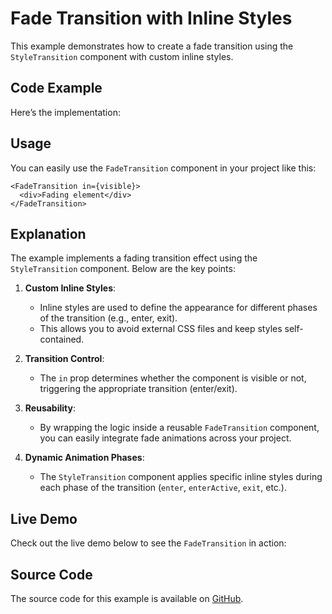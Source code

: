 
<Meta title="Examples/Fade Transition/Inline Styles" />

# Fade Transition with Inline Styles

This example demonstrates how to create a fade transition using the `StyleTransition` component with custom inline styles.

## Code Example

Here’s the implementation:

<Source code={sourceCode} language="tsx" dark />

## Usage

You can easily use the `FadeTransition` component in your project like this:

```tsx
<FadeTransition in={visible}>
  <div>Fading element</div>
</FadeTransition>
```

## Explanation

The example implements a fading transition effect using the `StyleTransition` component. Below are the key points:

1. **Custom Inline Styles**:
   - Inline styles are used to define the appearance for different phases of the transition (e.g., enter, exit).
   - This allows you to avoid external CSS files and keep styles self-contained.

2. **Transition Control**:
   - The `in` prop determines whether the component is visible or not, triggering the appropriate transition (enter/exit).

3. **Reusability**:
   - By wrapping the logic inside a reusable `FadeTransition` component, you can easily integrate fade animations across your project.

4. **Dynamic Animation Phases**:
   - The `StyleTransition` component applies specific inline styles during each phase of the transition (`enter`, `enterActive`, `exit`, etc.).


## Live Demo

Check out the live demo below to see the `FadeTransition` in action:

<Canvas of={Stories.Default} />

## Source Code

The source code for this example is available on [GitHub](https://github.com/fakundo/react-transitioning/blob/main/stories/examples/FadeTransitionStyles.stories.tsx).